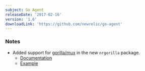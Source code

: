 ```yaml
---
subject: Go Agent
releaseDate: '2017-02-16'
version: '1.6'
downloadLink: 'https://github.com/newrelic/go-agent'
---
```


### Notes

* Added support for [gorilla/mux](http://github.com/gorilla/mux) in the new `nrgorilla` package.
  * [Documentation](http://godoc.org/github.com/newrelic/go-agent/_integrations/nrgorilla/v1)
  * [Example](https://github.com/newrelic/go-agent/blob/master/examples/_gorilla/main.go)
